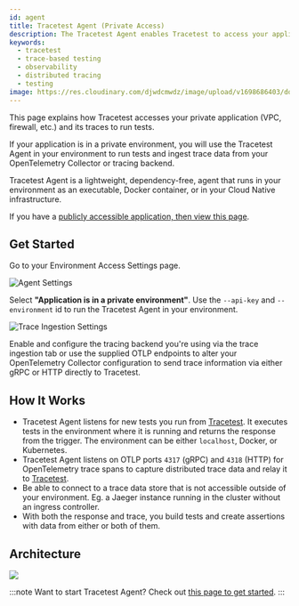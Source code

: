 ```yaml
---
id: agent
title: Tracetest Agent (Private Access)
description: The Tracetest Agent enables Tracetest to access your application under test and to ingest trace data from your OpenTelemetry Collector or tracing backend. Learn about Tracetest Agent concepts and how it works when running in your environment as an executable, Docker container, or in your Cloud Native infrastructure.
keywords:
  - tracetest
  - trace-based testing
  - observability
  - distributed tracing
  - testing
image: https://res.cloudinary.com/djwdcmwdz/image/upload/v1698686403/docs/Blog_Thumbnail_14_rsvkmo.jpg
---
```


This page explains how Tracetest accesses your private application (VPC, firewall, etc.) and its traces to run tests.

If your application is in a private environment, you will use the Tracetest Agent in your environment to run tests and ingest trace data from your OpenTelemetry Collector or tracing backend.

Tracetest Agent is a lightweight, dependency-free, agent that runs in your environment as an executable, Docker container, or in your Cloud Native infrastructure.

If you have a [publicly accessible application, then view this page](/concepts/cloud-agent).

## Get Started

Go to your Environment Access Settings page.

![Agent Settings](../img/08132024/app.tracetest.io_organizations_at4CxvjIg_environments_ttenv_172de56e3dcbba9b_settings_tab=agent.png)

Select **"Application is in a private environment"**. Use the `--api-key` and `--environment` id to run the Tracetest Agent in your environment.

![Trace Ingestion Settings](../img/08132024/app.tracetest.io_organizations_at4CxvjIg_environments_ttenv_172de56e3dcbba9b_settings_tab=dataStore.png)

Enable and configure the tracing backend you're using via the trace ingestion tab or use the supplied OTLP endpoints to alter your OpenTelemetry Collector configuration to send trace information via either gRPC or HTTP directly to Tracetest.

## How It Works

- Tracetest Agent listens for new tests you run from [Tracetest](https://app.tracetest.io). It executes tests in the environment where it is running and returns the response from the trigger. The environment can be either `localhost`, Docker, or Kubernetes.
- Tracetest Agent listens on OTLP ports `4317` (gRPC) and `4318` (HTTP) for OpenTelemetry trace spans to capture distributed trace data and relay it to [Tracetest](https://app.tracetest.io).
- Be able to connect to a trace data store that is not accessible outside of your environment. Eg. a Jaeger instance running in the cluster without an ingress controller.
- With both the response and trace, you build tests and create assertions with data from either or both of them.

## Architecture

![](https://res.cloudinary.com/djwdcmwdz/image/upload/v1715929575/docs/tracetest-private-agent-marketechture-may-17_jiyf1t.png)

:::note
Want to start Tracetest Agent? Check out [this page to get started](/getting-started/install-agent).
:::
